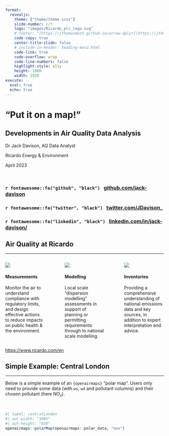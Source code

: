 ```yaml
---
format: 
  revealjs:
    theme: ["theme/theme.scss"]
    slide-number: c/t
    logo: "images/Ricardo_plc_logo.svg"
    # footer: "[https://jthomasmock.github.io/arrow-dplyr](https://jthomasmock.github.io/arrow-dplyr)"
    code-copy: true
    center-title-slide: false
    # include-in-header: heading-meta.html
    code-link: true
    code-overflow: wrap
    code-line-numbers: false
    highlight-style: a11y
    height: 1080
    width: 1920
execute: 
  eval: true
  echo: true
---
```


## {background-color="white" background-image="images/background.png"}

<h1> "Put it on a map!" </h1>

<h2> Developments in Air Quality Data Analysis </h2>

<p>Dr Jack Davison, AQ Data Analyst</p>
<p>Ricardo Energy & Environment</p>

<p> April 2023 </p>
<br>

<h3> `r fontawesome::fa("github", "black")` &nbsp; [github.com/jack-davison](https://github.com/jack-davison)

<h3> `r fontawesome::fa("twitter", "black")` &nbsp; [twitter.com/JDavison_](https://twitter.com/JDavison_)

<h3> `r fontawesome::fa("linkedin", "black")` &nbsp; [linkedin.com/in/jack-davison/](https://www.linkedin.com/in/jack-davison/)


## Air Quality at Ricardo

<hr>

:::: {.columns}

::: {.column width="30%"}
![](images/ric_aq_meas.png)

<h4>Measurements</h4>

Monitor the air to understand compliance with regulatory limits, and design effective actions to reduce impacts on public health & the environment.

:::

::: {.column width="5%"}
:::

::: {.column width="30%"}
![](images/ric_aq_mod.png)

<h4>Modelling</h4>

Local scale "dispersion modelling" assessments in support of planning or permitting requirements through to national scale modelling

:::

::: {.column width="5%"}
:::

::: {.column width="30%"}
![](images/ric_aq_inv.png)

<h4>Inventories</h4>

Providing a comprehensive understanding of national emissions data and key sources, in addition to expert interpretation and advice.

:::

::::

::: footer
<https://www.ricardo.com/en>
:::


## Simple Example: Central London
<hr>

Below is a simple example of an `{openairmaps}` "polar map". Users only need to provide some data (with `ws`, `wd` and pollutant columns) and their chosen pollutant (here NO<sub>x</sub>).

<br>

```r
#| label: centralLondon
#| out-width: "100%"
#| out-height: "650"
openairmaps::polarMap(openairmaps::polar_data, "nox")
```

